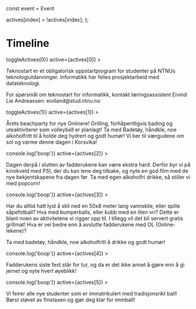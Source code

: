 
<Meta title="Others|Timeline" component={Timeline} />

const event = Event

  actives[index] = !actives[index];
};

# Timeline

<Preview>
  <Story name="Default">
    <Timeline>
      <Day day={'Fredag 23. august'}>
        <Event
          title="[Bachelor] Technostart"
          startTime="10:15"
          endTime="15:00"
          eventClickHandler={() => toggleActives(0)}
          active={actives[0]}
        >
          <p>
            Teknostart er et obligatorisk oppstartprogram for studenter på NTNUs teknologiutdanninger. Informatikk har
            felles prosjektarbeid med datateknologi.
          </p>
          <p>
            For spørsmål om teknostart for informatikk, kontakt læringsassistent Eivind Lie Andreassen:
            eiviland@stud.ntnu.no
          </p>
        </Event>
        <Event
          title="[Alle] Beachparty"
          startTime="15:00"
          endTime="18:00"
          eventClickHandler={() => toggleActives(1)}
          active={actives[1]}
        >
          <p>
            Årets beachparty for nye Onlinere! Grilling, forhåpentligvis bading og uteaktiviterer som volleyball er
            planlagt! Ta med Badetøy, håndkle, noe alkoholfritt til å holde deg hydrert og godt humør! Vi ber til
            værgudene om sol og varme denne dagen i Korsvika!
          </p>
        </Event>
        <Event
          title="[Alle] Hangoverkino"
          startTime="19:00"
          endTime="21:00"
          eventClickHandler={() => console.log('boop')}
          active={actives[2]}
        >
          <p>
            Dagen derpå i slutten av fadderukene kan være ekstra hard. Derfor byr vi på kinokveld med PSI, der du kan
            lene deg tilbake, og nyte en god film med de nye bekjentskapene fra dagen før. Ta med egen alkoholfri
            drikke, så stiller vi med popcorn!
          </p>
        </Event>
      </Day>
      <Day day={'Lørdag 24. august'}>
        <Event
          title="[Alle] Onlinelekene"
          startTime="13:00"
          endTime="15:00"
          eventClickHandler={() => console.log('boop')}
          active={actives[3]}
        >
          <p>
            Har du alltid hatt lyst å skli ned en 50x8 meter lang vannsklie, eller spille såpefotball? Hva med
            bumperballs, eller kubb med en liten vri? Dette er blant noen av aktivitetene vi rigger opp til. I tillegg
            vil det bli servert gratis grillmat! Hva er vel bedre enn å avslutte fadderukene med OL (Online-lekene)?
          </p>
          <p>Ta med badetøy, håndkle, noe alkoholfritt å drikke og godt humør!</p>
        </Event>
        <Event
          title="[Alle] Avslutningsfest"
          startTime="18:00"
          endTime="23:59"
          eventClickHandler={() => console.log('boop')}
          active={actives[4]}
        >
          <p>
            Fadderukens siste fest står for tur, og da er det ikke annet å gjøre enn å gi jernet og nyte hvert øyeblikk!
          </p>
        </Event>
      </Day>
      <Day day={'Lørdag 07. september'}>
        <Event
          title="[Alle] Immatrikuleringsball"
          startTime="19:00"
          endTime="23:59"
          eventClickHandler={() => console.log('boop')}
          active={actives[5]}
        >
          <p>
            Vi feirer alle nye studenter som er immatrikulert med tradisjonsrikt ball! Børst støvet av finstasen og gjør
            deg klar for immball!
          </p>
        </Event>
      </Day>
    </Timeline>
  </Story>
</Preview>

<Props of={Timeline} />
